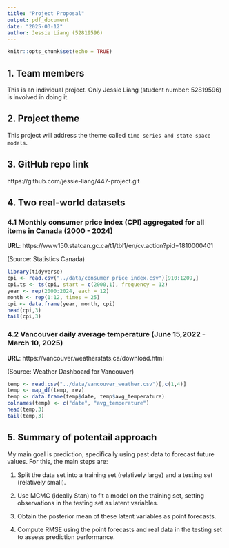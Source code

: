 ```yaml
---
title: "Project Proposal"
output: pdf_document
date: "2025-03-12"
author: Jessie Liang (52819596)
---
```


```r
knitr::opts_chunk$set(echo = TRUE)
```

## 1. Team members

This is an individual project. Only Jessie Liang (student number: 52819596) is involved in doing it.

## 2. Project theme

This project will address the theme called `time series and state-space models`.

## 3. GitHub repo link

https://github.com/jessie-liang/447-project.git

## 4. Two real-world datasets

### 4.1 Monthly consumer price index (CPI) aggregated for all items in Canada (2000 - 2024)

**URL**: https://www150.statcan.gc.ca/t1/tbl1/en/cv.action?pid=1810000401

(Source: Statistics Canada)

```r
library(tidyverse)
cpi <- read.csv("../data/consumer_price_index.csv")[910:1209,]
cpi.ts <- ts(cpi, start = c(2000,1), frequency = 12)
year <- rep(2000:2024, each = 12)
month <- rep(1:12, times = 25)
cpi <- data.frame(year, month, cpi)
head(cpi,3)
tail(cpi,3)
```

### 4.2 Vancouver daily average temperature (June 15,2022 - March 10, 2025)

**URL**: https://vancouver.weatherstats.ca/download.html

(Source: Weather Dashboard for Vancouver)

```r
temp <- read.csv("../data/vancouver_weather.csv")[,c(1,4)]
temp <- map_df(temp, rev)
temp <- data.frame(temp$date, temp$avg_temperature)
colnames(temp) <- c("date", "avg_temperature")
head(temp,3)
tail(temp,3)
```

## 5. Summary of potentail approach

My main goal is prediction, specifically using past data to forecast future values. For this, the main steps are:

(1) Split the data set into a training set (relatively large) and a testing set (relatively small).

(2) Use MCMC (ideally Stan) to fit a model on the training set, setting observations in the testing set as latent variables.

(3) Obtain the posterior mean of these latent variables as point forecasts.

(4) Compute RMSE using the point forecasts and real data in the testing set to assess prediction performance.
